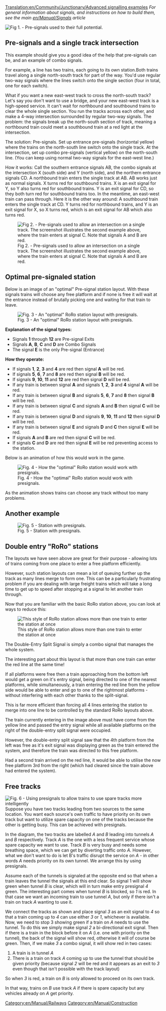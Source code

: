 [[Translation:en/Community/Junctionary/Advanced signalling examples]]
''For general information about signals, and instructions on how to build them, see the main [[en/Manual/Signals]] article''

{{en/Todo|Tidy this up into a proper showcase of complicated signaling arrangements.  Maybe even export it all to new types of [[en/Community/Junctionary/Main Page]] or into [[en/Manual/Stations]].}}

[[File:en/Community/Junctionary/Presig3.png|center|frame|Fig 1. - Pre-signals used to their full potential.]]
{{en/Todo|Explain what's going on in the above image.}}
==Pre-signals and a single track intersection==
This example should give you a good idea of the help that pre-signals can be, and an example of combo signals.

For example, a line has two trains, each going to its own station.Both trains travel along a single north-south track for part of the way. You'd use regular two-way signals where the lines switch onto the single section (four in total, one for each switch). 

What if you want a new east-west track to cross the north-south track? Let's say you don't want to use a bridge, and your new east-west track is a high-speed service. It can't wait for northbound and southbound trains to clear the whole single section. You run the tracks across each other, and make a 4-way intersection surrounded by regular two-way signals. The problem: the signals break up the north-south section of track, meaning a northbound train could meet a southbound train at a red light at the intersection.

The solution: Pre-signals. Set up entrance pre-signals (horizontal yellow) where the trains on the north-south line switch onto the single track. At the intersection, set up combo pre-signals (vertical yellow) on the north-south line. (You can keep using normal two-way signals for the east-west line.)

How it works: Call the southern entrance signals AB, the combo signals at the intersection X (south side) and Y (north side), and the northern entrance signals CD. A northbound train enters the single track at AB. AB works just as normal signals. X turns red for southbound trains. X is an exit signal for Y, so Y also turns red for southbound trains. Y is an exit signal for CD, so they both turn red for southbound trains too. In the meantime, an east-west train can pass through. Here it is the other way around: A southbound train enters the single track at CD. Y turns red for northbound trains, and Y is an exit signal for X, so X turns red, which is an exit signal for AB which also turns red.

[[File:en/Community/Junctionary/Presig single sect.png|center|frame|Fig 2. - Pre-signals used to allow an intersection on a single track. The screenshot illustrates the second example above, where the train enters at signal C. Note that signals A and B are red.]]

==Optimal pre-signaled station==
Below is an image of an "optimal" Pre-signal station layout.
With these signals trains will choose any free platform and if none is free it will wait at the entrance instead of brutally picking one and waiting for that train to leave.

[[File:en/Community/Junctionary/Station presigs explained more.png|center|frame|Fig. 3 - An "optimal" RoRo station layout with presignals.]]

'''Explanation of the signal types:'''
* Signals '''1''' through '''12''' are Pre-signal Exits
* Signals '''A''', '''B''', '''C''' and '''D''' are Combo Signals
* The signal '''E''' is the only Pre-signal  (Entrance)

'''How they operate:'''
* If signals '''1''', '''2''', '''3''' and '''4''' are red then signal '''A''' will be red.
* If signals '''5''', '''6''', '''7''' and '''8''' are red then signal '''B''' will be red.
* If signals '''9''', '''10''', '''11''' and '''12''' are red then signal '''D''' will be red.
* If any train is between signal '''A''' and signals '''1''', '''2''', '''3''' and '''4''' signal '''A''' will be red.
* If any train is between signal '''B''' and signals '''5''', '''6''', '''7''' and '''8''' then signal '''B''' will be red.
* If any train is between signal '''C''' and signals '''A''' and '''B''' then signal '''C''' will be red.
* If any train is between signal '''D''' and signals '''9''', '''10''', '''11''' and '''12''' then signal '''D''' will be red.
* If any train is between signal '''E''' and signals '''D''' and '''C''' then signal '''E''' will be red.
* If signals '''A''' and '''B''' are red then signal '''C''' will be red.
* If signals '''C''' and '''D''' are red then signal '''E''' will be red preventing access to the station.


Below is an animation of how this would work in the game.

[[File:en/Community/Junctionary/Presigs.gif|center|frame|Fig. 4 - How the "optimal" RoRo station would work with presignals.]]


As the animation shows trains can choose any track without too many problems.

[[Category:en/Manual/Railways]]
[[Category:en/Manual/Construction]]

==Another example==
[[File:en/Community/Junctionary/Station Leave.jpeg|center|frame|Fig. 5 - Station with presignals.]]

==Double entry "RoRo" stations==
The layouts we have seen above are great for their purpose - allowing lots of trains coming from one place to enter a free platform efficiently.

However, such station layouts can mean a lot of queuing further up the track as many lines merge to form one. This can be a particularly frustrating problem if you are dealing with large freight trains which will take a long time to get up to speed after stopping at a signal to let another train through.

Now that you are familiar with the basic RoRo station above, you can look at ways to reduce this:

[[File:en/Community/Junctionary/Doubleentryexplained.png|frame|This style of RoRo station allows more than one train to enter the station at once]]

The Double-Entry Split Signal is simply a combo signal that manages the whole system.

The interesting part about this layout is that more than one train can enter the red line at the same time!

If all platforms were free then a train approaching from the bottom left would get a green on it's entry signal, being directed to one of the nearest platforms, while simultaneously, a train entering the red line from the yellow side would be able to enter and go to one of the rightmost platforms - without interfering with each other thanks to the split-signal.

This is far more efficient than forcing all 4 lines entering the station to merge into one line to be controlled by the standard RoRo layouts above.

The train currently entering in the image above must have come from the yellow line and passed the entry signal while all available platforms on the right of the double-entry split signal were occupied.

However, the double-entry split signal saw that the 4th platform from the left was free as it's exit signal was displaying green as the train entered the system, and therefore the train was directed to this free platform.

Had a second train arrived on the red line, it would be able to utilise the now free platform 3rd from the right (which had cleared since the train above had entered the system).

==Free tracks==
[[File:en/Community/Junctionary/SpareTunnel.png|frame|Fig. 6 - Using presignals to allow trains to use spare tracks more intelligently]]
Suppose you have two tracks leading from two sources to the same location.  You want each source's own traffic to have priority on its own track but want to utilize spare capacity on one of the tracks because the other is getting busy. This can be achieved with presignals.

In the diagram, the two tracks are labelled ''A'' and ''B'' leading into tunnels ''A'' and ''B'' respectively.  Track ''A'' is the one with a less frequent service whose spare capacity we want to use.  Track ''B'' is very busy and needs some breathing space, which we can get by diverting traffic onto ''A''.  However, what we don't want to do is let B's traffic disrupt the service on ''A'' - in other words ''A'' needs priority on its own tunnel.  We arrange this by using presignals.

Assume each of the tunnels is signaled at the opposite end so that when a train leaves the tunnel the signals at this end clear.  So signal 1 will show green when tunnel ''B'' is clear, which will in turn make entry presignal ''4'' green.  The interesting part comes when tunnel ''B'' is blocked, so ''1'' is red. In that case we want an incoming train to use tunnel ''A'', but only if there isn't a train on track ''A'' wanting to use it.

We connect the tracks as shown and place signal ''3'' as an exit signal to ''4'' so that a train coming up to ''4'' can use either ''3'' or ''1'', whichever is available.  Now, we need to stop 3 showing green if a train on ''A'' needs to use the tunnel.  To do this we simply make signal ''2'' a bi-directional exit signal.  Then if there is a train in the block before it on ''A'' (i.e. one with priority on the tunnel), the back of the signal will show red, otherwise it will of course be green.  Then, if we make ''3'' a combo signal, it will show red in two cases:
# A train is in tunnel ''A''
# There is a train on track ''A'' coming up to use the tunnel that should be given priority (because signal ''2'' will be red and it appears as an exit to ''3'' even though that isn't possible with the track layout)
So when ''3'' is red, a train on ''B'' is only allowed to proceed on its own track.

In that way, trains on ''B'' use track ''A'' if there is spare capacity but any vehicles already on ''A'' get priority.